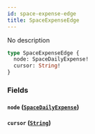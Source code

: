 ```yaml
---
id: space-expense-edge
title: SpaceExpenseEdge
---
```



No description

```graphql
type SpaceExpenseEdge {
  node: SpaceDailyExpense!
  cursor: String!
}
```


### Fields

#### `node` ([`SpaceDailyExpense`](../../references/objects/space-daily-expense))




#### `cursor` ([`String`](../../references/scalars/string))






